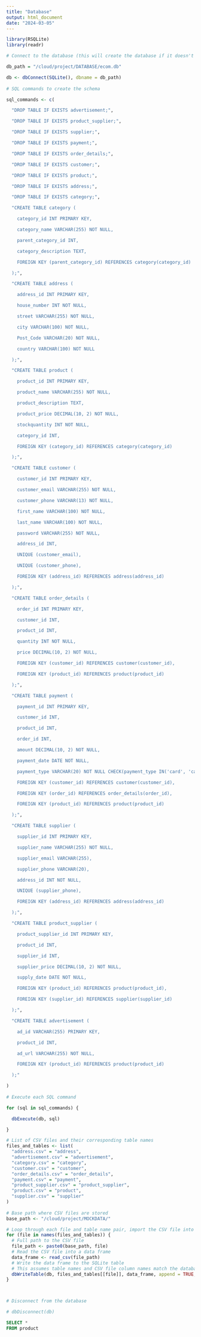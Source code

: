 ```yaml
---
title: "Database"
output: html_document
date: "2024-03-05"
---
```



```r

library(RSQLite)
library(readr)

```


```r

# Connect to the database (this will create the database if it doesn't exist)

db_path = "/cloud/project/DATABASE/ecom.db"

db <- dbConnect(SQLite(), dbname = db_path)
 
# SQL commands to create the schema

sql_commands <- c(

  "DROP TABLE IF EXISTS advertisement;",

  "DROP TABLE IF EXISTS product_supplier;",

  "DROP TABLE IF EXISTS supplier;",

  "DROP TABLE IF EXISTS payment;",

  "DROP TABLE IF EXISTS order_details;",

  "DROP TABLE IF EXISTS customer;",

  "DROP TABLE IF EXISTS product;",

  "DROP TABLE IF EXISTS address;",

  "DROP TABLE IF EXISTS category;",

  "CREATE TABLE category (

    category_id INT PRIMARY KEY,

    category_name VARCHAR(255) NOT NULL,

    parent_category_id INT,

    category_description TEXT,

    FOREIGN KEY (parent_category_id) REFERENCES category(category_id)

  );",

  "CREATE TABLE address (

    address_id INT PRIMARY KEY,

    house_number INT NOT NULL,

    street VARCHAR(255) NOT NULL,

    city VARCHAR(100) NOT NULL,

    Post_Code VARCHAR(20) NOT NULL,

    country VARCHAR(100) NOT NULL

  );",

  "CREATE TABLE product (

    product_id INT PRIMARY KEY,

    product_name VARCHAR(255) NOT NULL,

    product_description TEXT,

    product_price DECIMAL(10, 2) NOT NULL,

    stockquantity INT NOT NULL,

    category_id INT,

    FOREIGN KEY (category_id) REFERENCES category(category_id)

  );",

  "CREATE TABLE customer (

    customer_id INT PRIMARY KEY,

    customer_email VARCHAR(255) NOT NULL,

    customer_phone VARCHAR(13) NOT NULL,

    first_name VARCHAR(100) NOT NULL,

    last_name VARCHAR(100) NOT NULL,

    password VARCHAR(255) NOT NULL,

    address_id INT,

    UNIQUE (customer_email),

    UNIQUE (customer_phone),

    FOREIGN KEY (address_id) REFERENCES address(address_id)

  );",

  "CREATE TABLE order_details (

    order_id INT PRIMARY KEY,

    customer_id INT,

    product_id INT,

    quantity INT NOT NULL,

    price DECIMAL(10, 2) NOT NULL,

    FOREIGN KEY (customer_id) REFERENCES customer(customer_id),

    FOREIGN KEY (product_id) REFERENCES product(product_id)

  );",

  "CREATE TABLE payment (

    payment_id INT PRIMARY KEY,

    customer_id INT,

    product_id INT,

    order_id INT,

    amount DECIMAL(10, 2) NOT NULL,

    payment_date DATE NOT NULL,

    payment_type VARCHAR(20) NOT NULL CHECK(payment_type IN('card', 'cash')),

    FOREIGN KEY (customer_id) REFERENCES customer(customer_id),

    FOREIGN KEY (order_id) REFERENCES order_details(order_id),

    FOREIGN KEY (product_id) REFERENCES product(product_id)

  );",

  "CREATE TABLE supplier (

    supplier_id INT PRIMARY KEY,

    supplier_name VARCHAR(255) NOT NULL,

    supplier_email VARCHAR(255),

    supplier_phone VARCHAR(20),

    address_id INT NOT NULL,

    UNIQUE (supplier_phone),

    FOREIGN KEY (address_id) REFERENCES address(address_id)

  );",

  "CREATE TABLE product_supplier (

    product_supplier_id INT PRIMARY KEY,

    product_id INT,

    supplier_id INT,

    supplier_price DECIMAL(10, 2) NOT NULL,

    supply_date DATE NOT NULL,

    FOREIGN KEY (product_id) REFERENCES product(product_id),

    FOREIGN KEY (supplier_id) REFERENCES supplier(supplier_id)

  );",

  "CREATE TABLE advertisement (

    ad_id VARCHAR(255) PRIMARY KEY,

    product_id INT,

    ad_url VARCHAR(255) NOT NULL,

    FOREIGN KEY (product_id) REFERENCES product(product_id)

  );"

)
 
# Execute each SQL command

for (sql in sql_commands) {

  dbExecute(db, sql)

}

# List of CSV files and their corresponding table names
files_and_tables <- list(
  "address.csv" = "address",
  "advertisement.csv" = "advertisement",
  "category.csv" = "category",
  "customer.csv" = "customer",
  "order_details.csv" = "order_details",
  "payment.csv" = "payment",
  "product_supplier.csv" = "product_supplier",
  "product.csv" = "product",
  "supplier.csv" = "supplier"
)
 
# Base path where CSV files are stored
base_path <- "/cloud/project/MOCKDATA/"

# Loop through each file and table name pair, import the CSV file into R, and then write to the SQLite table
for (file in names(files_and_tables)) {
  # Full path to the CSV file
  file_path <- paste0(base_path, file)
  # Read the CSV file into a data frame
  data_frame <- read_csv(file_path)
  # Write the data frame to the SQLite table
  # This assumes table names and CSV file column names match the database schema
  dbWriteTable(db, files_and_tables[[file]], data_frame, append = TRUE, row.names = FALSE)
}



# Disconnect from the database

# dbDisconnect(db)


```

```sql

SELECT *
FROM product

```


